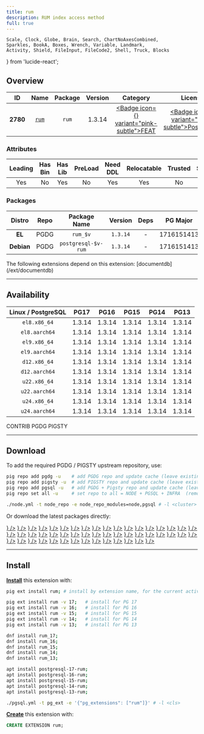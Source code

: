```yaml
---
title: rum
description: RUM index access method
full: true
---
```


    Scale, Clock, Globe, Brain, Search, ChartNoAxesCombined,
    Sparkles, BookA, Boxes, Wrench, Variable, Landmark,
    Activity, Shield, FileInput, FileCode2, Shell, Truck, Blocks
} from 'lucide-react';

## Overview

| <TooltipIconButton tooltip="Extension unique identifier" side="top">ID</TooltipIconButton> | <TooltipIconButton tooltip="Extension name" side="top">Name</TooltipIconButton> | <TooltipIconButton tooltip="Package name for installation" side="top">Package</TooltipIconButton> | <TooltipIconButton tooltip="Latest available extension version" side="top">Version</TooltipIconButton> | <TooltipIconButton tooltip="Extension category" side="top">Category</TooltipIconButton> | <TooltipIconButton tooltip="Open source license" side="top">License</TooltipIconButton> | <TooltipIconButton tooltip="Programming language" side="top">Lang</TooltipIconButton> |
|:--------:|:--------:|:----------:|:--------------:|:---------------------------------------:|:------------------------------------------------------:|:----:|
| **2780** | [`rum`](https://github.com/postgrespro/rum) | `rum` | 1.3.14 | <a href="/ext/feat" className="no-underline"><Badge icon={<Sparkles />} variant="pink-subtle">FEAT</Badge></a> | <a href="/ext/list/license#postgresql" className="no-underline"><Badge icon={<Scale />} variant="blue-subtle">PostgreSQL</Badge></a> | <a href="/ext/list/lang#c"><Badge icon={<FileCode2 />} variant="blue-subtle">C</Badge></a> |

### Attributes

| <TooltipIconButton tooltip="The Primary Leading extension in the Package" side="top">Leading</TooltipIconButton> | <TooltipIconButton tooltip="Contains binary utils" side="top">Has Bin</TooltipIconButton> | <TooltipIconButton tooltip="Contains .so shared library files" side="top">Has Lib</TooltipIconButton> | <TooltipIconButton tooltip="Requires preloading via shared_preload_libraries" side="top">PreLoad</TooltipIconButton> | <TooltipIconButton tooltip="Requires CREATE EXTENSION DDL command" side="top">Need DDL</TooltipIconButton> | <TooltipIconButton tooltip="Can be installed in any schema" side="top">Relocatable</TooltipIconButton> | <TooltipIconButton tooltip="Can be created by non-superuser" side="top">Trusted</TooltipIconButton> | <TooltipIconButton tooltip="Schemas used by this extension" side="top">Schemas</TooltipIconButton> |
|:-------:|:-------:|:-------:|:-------:|:--------:|:-----------:|:-------:|:-------:|
| Yes | No | Yes | No | Yes | Yes | No | - |

### Packages

| <TooltipIconButton tooltip="Linux distribution family, EL or Debian" side="top">Distro</TooltipIconButton> | <TooltipIconButton tooltip="Package repository" side="top">Repo</TooltipIconButton> | <TooltipIconButton tooltip="The RPM/DEB Package Name Pattern (replace $v with real pg major)" side="top">Package Name</TooltipIconButton> | <TooltipIconButton tooltip="Latest package version" side="top">Version</TooltipIconButton> | <TooltipIconButton tooltip="RPM/DEB Package dependencies" side="top">Deps</TooltipIconButton> | <TooltipIconButton tooltip="Available in these PostgreSQL Major Versions" side="top">PG Major</TooltipIconButton> |
|:----------:|:--------:|:------------------------:|:-----------:|:------------:|:------------------:|
|   **EL**   | <Badge variant="blue-subtle"><span className="font-bold">PGDG</span></Badge> | `rum_$v` | `1.3.14` | - | <Badge variant="green-subtle">17</Badge><Badge variant="green-subtle">16</Badge><Badge variant="green-subtle">15</Badge><Badge variant="green-subtle">14</Badge><Badge variant="green-subtle">13</Badge> |
| **Debian** | <Badge variant="blue-subtle"><span className="font-bold">PGDG</span></Badge> | `postgresql-$v-rum` | `1.3.14` | - | <Badge variant="green-subtle">17</Badge><Badge variant="green-subtle">16</Badge><Badge variant="green-subtle">15</Badge><Badge variant="green-subtle">14</Badge><Badge variant="green-subtle">13</Badge> |


<Callout title="Dependent Extensions" type="info">
    The following extensions depend on this extension: [documentdb](/ext/documentdb)
</Callout>


------

## Availability

| <TooltipIconButton tooltip="Linux Distro Arch / PostgreSQL Major Version" side="top">Linux / PostgreSQL </TooltipIconButton> | **PG17** | **PG16** | **PG15** | **PG14** | **PG13** |
|:-----:|:-----:|:-----:|:-----:|:-----:|:-----:|
| `el8.x86_64` | <Badge variant="blue-subtle">1.3.14</Badge> | <Badge variant="blue-subtle">1.3.14</Badge> | <Badge variant="blue-subtle">1.3.14</Badge> | <Badge variant="blue-subtle">1.3.14</Badge> | <Badge variant="blue-subtle">1.3.14</Badge> |
| `el8.aarch64` | <Badge variant="blue-subtle">1.3.14</Badge> | <Badge variant="blue-subtle">1.3.14</Badge> | <Badge variant="blue-subtle">1.3.14</Badge> | <Badge variant="blue-subtle">1.3.14</Badge> | <Badge variant="blue-subtle">1.3.14</Badge> |
| `el9.x86_64` | <Badge variant="blue-subtle">1.3.14</Badge> | <Badge variant="blue-subtle">1.3.14</Badge> | <Badge variant="blue-subtle">1.3.14</Badge> | <Badge variant="blue-subtle">1.3.14</Badge> | <Badge variant="blue-subtle">1.3.14</Badge> |
| `el9.aarch64` | <Badge variant="blue-subtle">1.3.14</Badge> | <Badge variant="blue-subtle">1.3.14</Badge> | <Badge variant="blue-subtle">1.3.14</Badge> | <Badge variant="blue-subtle">1.3.14</Badge> | <Badge variant="blue-subtle">1.3.14</Badge> |
| `d12.x86_64` | <Badge variant="blue-subtle">1.3.14</Badge> | <Badge variant="blue-subtle">1.3.14</Badge> | <Badge variant="blue-subtle">1.3.14</Badge> | <Badge variant="blue-subtle">1.3.14</Badge> | <Badge variant="blue-subtle">1.3.14</Badge> |
| `d12.aarch64` | <Badge variant="blue-subtle">1.3.14</Badge> | <Badge variant="blue-subtle">1.3.14</Badge> | <Badge variant="blue-subtle">1.3.14</Badge> | <Badge variant="blue-subtle">1.3.14</Badge> | <Badge variant="blue-subtle">1.3.14</Badge> |
| `u22.x86_64` | <Badge variant="blue-subtle">1.3.14</Badge> | <Badge variant="blue-subtle">1.3.14</Badge> | <Badge variant="blue-subtle">1.3.14</Badge> | <Badge variant="blue-subtle">1.3.14</Badge> | <Badge variant="blue-subtle">1.3.14</Badge> |
| `u22.aarch64` | <Badge variant="blue-subtle">1.3.14</Badge> | <Badge variant="blue-subtle">1.3.14</Badge> | <Badge variant="blue-subtle">1.3.14</Badge> | <Badge variant="blue-subtle">1.3.14</Badge> | <Badge variant="blue-subtle">1.3.14</Badge> |
| `u24.x86_64` | <Badge variant="blue-subtle">1.3.14</Badge> | <Badge variant="blue-subtle">1.3.14</Badge> | <Badge variant="blue-subtle">1.3.14</Badge> | <Badge variant="blue-subtle">1.3.14</Badge> | <Badge variant="blue-subtle">1.3.14</Badge> |
| `u24.aarch64` | <Badge variant="blue-subtle">1.3.14</Badge> | <Badge variant="blue-subtle">1.3.14</Badge> | <Badge variant="blue-subtle">1.3.14</Badge> | <Badge variant="blue-subtle">1.3.14</Badge> | <Badge variant="blue-subtle">1.3.14</Badge> |

<Badge variant="green-subtle"><span className="font-black">CONTRIB</span></Badge> <Badge variant="blue-subtle"><span className="font-black">PGDG</span></Badge> <Badge variant="amber-subtle"><span className="font-black">PIGSTY</span></Badge>

------

## Download

To add the required PGDG / PIGSTY upstream repository, use:

```bash tab="pig"
pig repo add pgdg -u    # add PGDG repo and update cache (leave existing repos)
pig repo add pigsty -u  # add PIGSTY repo and update cache (leave existing repos)
pig repo add pgsql -u   # add PGDG + Pigsty repo and update cache (leave existing repos)
pig repo set all -u     # set repo to all = NODE + PGSQL + INFRA  (remove existing repos)
```
```bash tab="pigsty"
./node.yml -t node_repo -e node_repo_modules=node,pgsql # -l <cluster>
```

Or download the latest packages directly:

<Files>
    <Folder name="el8.x86_64">
        <a href="https://download.postgresql.org/pub/repos/yum/17/redhat/rhel-8-x86_64/rum_17-1.3.14-1PGDG.rhel8.x86_64.rpm"><File name="rum_17-1.3.14-1PGDG.rhel8.x86_64.rpm" icon={<Package className="text-emerald-500" />} /></a>
        <a href="https://download.postgresql.org/pub/repos/yum/16/redhat/rhel-8-x86_64/rum_16-1.3.14-1PGDG.rhel8.x86_64.rpm"><File name="rum_16-1.3.14-1PGDG.rhel8.x86_64.rpm" icon={<Package className="text-emerald-500" />} /></a>
        <a href="https://download.postgresql.org/pub/repos/yum/15/redhat/rhel-8-x86_64/rum_15-1.3.14-1PGDG.rhel8.x86_64.rpm"><File name="rum_15-1.3.14-1PGDG.rhel8.x86_64.rpm" icon={<Package className="text-emerald-500" />} /></a>
        <a href="https://download.postgresql.org/pub/repos/yum/14/redhat/rhel-8-x86_64/rum_14-1.3.14-1PGDG.rhel8.x86_64.rpm"><File name="rum_14-1.3.14-1PGDG.rhel8.x86_64.rpm" icon={<Package className="text-emerald-500" />} /></a>
        <a href="https://download.postgresql.org/pub/repos/yum/13/redhat/rhel-8-x86_64/rum_13-1.3.14-1PGDG.rhel8.x86_64.rpm"><File name="rum_13-1.3.14-1PGDG.rhel8.x86_64.rpm" icon={<Package className="text-emerald-500" />} /></a>
    </Folder>
    <Folder name="el8.aarch64">
        <a href="https://download.postgresql.org/pub/repos/yum/17/redhat/rhel-8-aarch64/rum_17-1.3.14-1PGDG.rhel8.aarch64.rpm"><File name="rum_17-1.3.14-1PGDG.rhel8.aarch64.rpm" icon={<Package className="text-orange-500" />} /></a>
        <a href="https://download.postgresql.org/pub/repos/yum/16/redhat/rhel-8-aarch64/rum_16-1.3.14-1PGDG.rhel8.aarch64.rpm"><File name="rum_16-1.3.14-1PGDG.rhel8.aarch64.rpm" icon={<Package className="text-orange-500" />} /></a>
        <a href="https://download.postgresql.org/pub/repos/yum/15/redhat/rhel-8-aarch64/rum_15-1.3.14-1PGDG.rhel8.aarch64.rpm"><File name="rum_15-1.3.14-1PGDG.rhel8.aarch64.rpm" icon={<Package className="text-orange-500" />} /></a>
        <a href="https://download.postgresql.org/pub/repos/yum/14/redhat/rhel-8-aarch64/rum_14-1.3.14-1PGDG.rhel8.aarch64.rpm"><File name="rum_14-1.3.14-1PGDG.rhel8.aarch64.rpm" icon={<Package className="text-orange-500" />} /></a>
        <a href="https://download.postgresql.org/pub/repos/yum/13/redhat/rhel-8-aarch64/rum_13-1.3.14-1PGDG.rhel8.aarch64.rpm"><File name="rum_13-1.3.14-1PGDG.rhel8.aarch64.rpm" icon={<Package className="text-orange-500" />} /></a>
    </Folder>
    <Folder name="el9.x86_64">
        <a href="https://download.postgresql.org/pub/repos/yum/17/redhat/rhel-9-x86_64/rum_17-1.3.14-1PGDG.rhel9.x86_64.rpm"><File name="rum_17-1.3.14-1PGDG.rhel9.x86_64.rpm" icon={<Package className="text-emerald-500" />} /></a>
        <a href="https://download.postgresql.org/pub/repos/yum/16/redhat/rhel-9-x86_64/rum_16-1.3.14-1PGDG.rhel9.x86_64.rpm"><File name="rum_16-1.3.14-1PGDG.rhel9.x86_64.rpm" icon={<Package className="text-emerald-500" />} /></a>
        <a href="https://download.postgresql.org/pub/repos/yum/15/redhat/rhel-9-x86_64/rum_15-1.3.14-1PGDG.rhel9.x86_64.rpm"><File name="rum_15-1.3.14-1PGDG.rhel9.x86_64.rpm" icon={<Package className="text-emerald-500" />} /></a>
        <a href="https://download.postgresql.org/pub/repos/yum/14/redhat/rhel-9-x86_64/rum_14-1.3.14-1PGDG.rhel9.x86_64.rpm"><File name="rum_14-1.3.14-1PGDG.rhel9.x86_64.rpm" icon={<Package className="text-emerald-500" />} /></a>
        <a href="https://download.postgresql.org/pub/repos/yum/13/redhat/rhel-9-x86_64/rum_13-1.3.14-1PGDG.rhel9.x86_64.rpm"><File name="rum_13-1.3.14-1PGDG.rhel9.x86_64.rpm" icon={<Package className="text-emerald-500" />} /></a>
    </Folder>
    <Folder name="el9.aarch64">
        <a href="https://download.postgresql.org/pub/repos/yum/17/redhat/rhel-9-aarch64/rum_17-1.3.14-1PGDG.rhel9.aarch64.rpm"><File name="rum_17-1.3.14-1PGDG.rhel9.aarch64.rpm" icon={<Package className="text-orange-500" />} /></a>
        <a href="https://download.postgresql.org/pub/repos/yum/16/redhat/rhel-9-aarch64/rum_16-1.3.14-1PGDG.rhel9.aarch64.rpm"><File name="rum_16-1.3.14-1PGDG.rhel9.aarch64.rpm" icon={<Package className="text-orange-500" />} /></a>
        <a href="https://download.postgresql.org/pub/repos/yum/15/redhat/rhel-9-aarch64/rum_15-1.3.14-1PGDG.rhel9.aarch64.rpm"><File name="rum_15-1.3.14-1PGDG.rhel9.aarch64.rpm" icon={<Package className="text-orange-500" />} /></a>
        <a href="https://download.postgresql.org/pub/repos/yum/14/redhat/rhel-9-aarch64/rum_14-1.3.14-1PGDG.rhel9.aarch64.rpm"><File name="rum_14-1.3.14-1PGDG.rhel9.aarch64.rpm" icon={<Package className="text-orange-500" />} /></a>
        <a href="https://download.postgresql.org/pub/repos/yum/13/redhat/rhel-9-aarch64/rum_13-1.3.14-1PGDG.rhel9.aarch64.rpm"><File name="rum_13-1.3.14-1PGDG.rhel9.aarch64.rpm" icon={<Package className="text-orange-500" />} /></a>
    </Folder>
    <Folder name="d12.x86_64">
        <a href="https://apt.postgresql.org/pub/repos/apt/pool/main/p/postgresql-rum/postgresql-17-rum_1.3.14-2.pgdg120+1_arm64.deb"><File name="postgresql-17-rum_1.3.14-2.pgdg120+1_arm64.deb" icon={<Box className="text-emerald-500" />} /></a>
        <a href="https://apt.postgresql.org/pub/repos/apt/pool/main/p/postgresql-rum/postgresql-16-rum_1.3.14-2.pgdg120+1_arm64.deb"><File name="postgresql-16-rum_1.3.14-2.pgdg120+1_arm64.deb" icon={<Box className="text-emerald-500" />} /></a>
        <a href="https://apt.postgresql.org/pub/repos/apt/pool/main/p/postgresql-rum/postgresql-15-rum_1.3.14-2.pgdg120+1_arm64.deb"><File name="postgresql-15-rum_1.3.14-2.pgdg120+1_arm64.deb" icon={<Box className="text-emerald-500" />} /></a>
        <a href="https://apt.postgresql.org/pub/repos/apt/pool/main/p/postgresql-rum/postgresql-14-rum_1.3.14-2.pgdg120+1_arm64.deb"><File name="postgresql-14-rum_1.3.14-2.pgdg120+1_arm64.deb" icon={<Box className="text-emerald-500" />} /></a>
        <a href="https://apt.postgresql.org/pub/repos/apt/pool/main/p/postgresql-rum/postgresql-13-rum_1.3.14-2.pgdg120+1_arm64.deb"><File name="postgresql-13-rum_1.3.14-2.pgdg120+1_arm64.deb" icon={<Box className="text-emerald-500" />} /></a>
    </Folder>
    <Folder name="d12.aarch64">
        <a href="https://apt.postgresql.org/pub/repos/apt/pool/main/p/postgresql-rum/postgresql-17-rum_1.3.14-2.pgdg120+1_amd64.deb"><File name="postgresql-17-rum_1.3.14-2.pgdg120+1_amd64.deb" icon={<Box className="text-orange-500" />} /></a>
        <a href="https://apt.postgresql.org/pub/repos/apt/pool/main/p/postgresql-rum/postgresql-16-rum_1.3.14-2.pgdg120+1_amd64.deb"><File name="postgresql-16-rum_1.3.14-2.pgdg120+1_amd64.deb" icon={<Box className="text-orange-500" />} /></a>
        <a href="https://apt.postgresql.org/pub/repos/apt/pool/main/p/postgresql-rum/postgresql-15-rum_1.3.14-2.pgdg120+1_amd64.deb"><File name="postgresql-15-rum_1.3.14-2.pgdg120+1_amd64.deb" icon={<Box className="text-orange-500" />} /></a>
        <a href="https://apt.postgresql.org/pub/repos/apt/pool/main/p/postgresql-rum/postgresql-14-rum_1.3.14-2.pgdg120+1_amd64.deb"><File name="postgresql-14-rum_1.3.14-2.pgdg120+1_amd64.deb" icon={<Box className="text-orange-500" />} /></a>
        <a href="https://apt.postgresql.org/pub/repos/apt/pool/main/p/postgresql-rum/postgresql-13-rum_1.3.14-2.pgdg120+1_amd64.deb"><File name="postgresql-13-rum_1.3.14-2.pgdg120+1_amd64.deb" icon={<Box className="text-orange-500" />} /></a>
    </Folder>
    <Folder name="u22.x86_64">
        <a href="https://apt.postgresql.org/pub/repos/apt/pool/main/p/postgresql-rum/postgresql-17-rum_1.3.14-2.pgdg22.04+1_amd64.deb"><File name="postgresql-17-rum_1.3.14-2.pgdg22.04+1_amd64.deb" icon={<Box className="text-emerald-500" />} /></a>
        <a href="https://apt.postgresql.org/pub/repos/apt/pool/main/p/postgresql-rum/postgresql-16-rum_1.3.14-2.pgdg22.04+1_amd64.deb"><File name="postgresql-16-rum_1.3.14-2.pgdg22.04+1_amd64.deb" icon={<Box className="text-emerald-500" />} /></a>
        <a href="https://apt.postgresql.org/pub/repos/apt/pool/main/p/postgresql-rum/postgresql-15-rum_1.3.14-2.pgdg22.04+1_amd64.deb"><File name="postgresql-15-rum_1.3.14-2.pgdg22.04+1_amd64.deb" icon={<Box className="text-emerald-500" />} /></a>
        <a href="https://apt.postgresql.org/pub/repos/apt/pool/main/p/postgresql-rum/postgresql-14-rum_1.3.14-2.pgdg22.04+1_amd64.deb"><File name="postgresql-14-rum_1.3.14-2.pgdg22.04+1_amd64.deb" icon={<Box className="text-emerald-500" />} /></a>
        <a href="https://apt.postgresql.org/pub/repos/apt/pool/main/p/postgresql-rum/postgresql-13-rum_1.3.14-2.pgdg22.04+1_amd64.deb"><File name="postgresql-13-rum_1.3.14-2.pgdg22.04+1_amd64.deb" icon={<Box className="text-emerald-500" />} /></a>
    </Folder>
    <Folder name="u22.aarch64">
        <a href="https://apt.postgresql.org/pub/repos/apt/pool/main/p/postgresql-rum/postgresql-17-rum_1.3.14-2.pgdg22.04+1_arm64.deb"><File name="postgresql-17-rum_1.3.14-2.pgdg22.04+1_arm64.deb" icon={<Box className="text-orange-500" />} /></a>
        <a href="https://apt.postgresql.org/pub/repos/apt/pool/main/p/postgresql-rum/postgresql-16-rum_1.3.14-2.pgdg22.04+1_arm64.deb"><File name="postgresql-16-rum_1.3.14-2.pgdg22.04+1_arm64.deb" icon={<Box className="text-orange-500" />} /></a>
        <a href="https://apt.postgresql.org/pub/repos/apt/pool/main/p/postgresql-rum/postgresql-15-rum_1.3.14-2.pgdg22.04+1_arm64.deb"><File name="postgresql-15-rum_1.3.14-2.pgdg22.04+1_arm64.deb" icon={<Box className="text-orange-500" />} /></a>
        <a href="https://apt.postgresql.org/pub/repos/apt/pool/main/p/postgresql-rum/postgresql-14-rum_1.3.14-2.pgdg22.04+1_arm64.deb"><File name="postgresql-14-rum_1.3.14-2.pgdg22.04+1_arm64.deb" icon={<Box className="text-orange-500" />} /></a>
        <a href="https://apt.postgresql.org/pub/repos/apt/pool/main/p/postgresql-rum/postgresql-13-rum_1.3.14-2.pgdg22.04+1_arm64.deb"><File name="postgresql-13-rum_1.3.14-2.pgdg22.04+1_arm64.deb" icon={<Box className="text-orange-500" />} /></a>
    </Folder>
    <Folder name="u24.x86_64">
        <a href="https://apt.postgresql.org/pub/repos/apt/pool/main/p/postgresql-rum/postgresql-17-rum_1.3.14-2.pgdg24.04+1_amd64.deb"><File name="postgresql-17-rum_1.3.14-2.pgdg24.04+1_amd64.deb" icon={<Box className="text-emerald-500" />} /></a>
        <a href="https://apt.postgresql.org/pub/repos/apt/pool/main/p/postgresql-rum/postgresql-16-rum_1.3.14-2.pgdg24.04+1_amd64.deb"><File name="postgresql-16-rum_1.3.14-2.pgdg24.04+1_amd64.deb" icon={<Box className="text-emerald-500" />} /></a>
        <a href="https://apt.postgresql.org/pub/repos/apt/pool/main/p/postgresql-rum/postgresql-15-rum_1.3.14-2.pgdg24.04+1_amd64.deb"><File name="postgresql-15-rum_1.3.14-2.pgdg24.04+1_amd64.deb" icon={<Box className="text-emerald-500" />} /></a>
        <a href="https://apt.postgresql.org/pub/repos/apt/pool/main/p/postgresql-rum/postgresql-14-rum_1.3.14-2.pgdg24.04+1_amd64.deb"><File name="postgresql-14-rum_1.3.14-2.pgdg24.04+1_amd64.deb" icon={<Box className="text-emerald-500" />} /></a>
        <a href="https://apt.postgresql.org/pub/repos/apt/pool/main/p/postgresql-rum/postgresql-13-rum_1.3.14-2.pgdg24.04+1_amd64.deb"><File name="postgresql-13-rum_1.3.14-2.pgdg24.04+1_amd64.deb" icon={<Box className="text-emerald-500" />} /></a>
    </Folder>
    <Folder name="u24.aarch64">
        <a href="https://apt.postgresql.org/pub/repos/apt/pool/main/p/postgresql-rum/postgresql-17-rum_1.3.14-2.pgdg24.04+1_arm64.deb"><File name="postgresql-17-rum_1.3.14-2.pgdg24.04+1_arm64.deb" icon={<Box className="text-orange-500" />} /></a>
        <a href="https://apt.postgresql.org/pub/repos/apt/pool/main/p/postgresql-rum/postgresql-16-rum_1.3.14-2.pgdg24.04+1_arm64.deb"><File name="postgresql-16-rum_1.3.14-2.pgdg24.04+1_arm64.deb" icon={<Box className="text-orange-500" />} /></a>
        <a href="https://apt.postgresql.org/pub/repos/apt/pool/main/p/postgresql-rum/postgresql-15-rum_1.3.14-2.pgdg24.04+1_arm64.deb"><File name="postgresql-15-rum_1.3.14-2.pgdg24.04+1_arm64.deb" icon={<Box className="text-orange-500" />} /></a>
        <a href="https://apt.postgresql.org/pub/repos/apt/pool/main/p/postgresql-rum/postgresql-14-rum_1.3.14-2.pgdg24.04+1_arm64.deb"><File name="postgresql-14-rum_1.3.14-2.pgdg24.04+1_arm64.deb" icon={<Box className="text-orange-500" />} /></a>
        <a href="https://apt.postgresql.org/pub/repos/apt/pool/main/p/postgresql-rum/postgresql-13-rum_1.3.14-2.pgdg24.04+1_arm64.deb"><File name="postgresql-13-rum_1.3.14-2.pgdg24.04+1_arm64.deb" icon={<Box className="text-orange-500" />} /></a>
    </Folder>
</Files>

------

## Install

[**Install**](/docs/pgsql/ext/install) this extension with:

```bash tab="pig"
pig ext install rum; # install by extension name, for the current active PG version

pig ext install rum -v 17;   # install for PG 17
pig ext install rum -v 16;   # install for PG 16
pig ext install rum -v 15;   # install for PG 15
pig ext install rum -v 14;   # install for PG 14
pig ext install rum -v 13;   # install for PG 13
```
```bash tab="yum" 
dnf install rum_17;
dnf install rum_16;
dnf install rum_15;
dnf install rum_14;
dnf install rum_13;
```
```bash tab="apt" 
apt install postgresql-17-rum;
apt install postgresql-16-rum;
apt install postgresql-15-rum;
apt install postgresql-14-rum;
apt install postgresql-13-rum;
```
```bash tab="ansible"
./pgsql.yml -t pg_ext -e '{"pg_extensions": ["rum"]}' # -l <cls>
```

[**Create**](/docs/pgsql/ext/create) this extension with:

```sql
CREATE EXTENSION rum;
```


